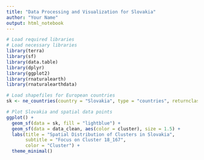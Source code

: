 ```yaml
---
title: "Data Processing and Visualization for Slovakia"
author: "Your Name"
output: html_notebook
---
```


```r
# Load required libraries
# Load necessary libraries
library(terra)
library(sf)
library(data.table)
library(dplyr)
library(ggplot2)
library(rnaturalearth)
library(rnaturalearthdata)
```


```r
# Load shapefiles for European countries
sk <- ne_countries(country = "Slovakia", type = "countries", returnclass = "sf", scale = "medium")

# Plot Slovakia and spatial data points
ggplot() +
  geom_sf(data = sk, fill = "lightblue") +
  geom_sf(data = data_clean, aes(color = cluster), size = 1.5) +
  labs(title = "Spatial Distribution of Clusters in Slovakia",
       subtitle = "Focus on Cluster 18_167",
       color = "Cluster") +
  theme_minimal()
```